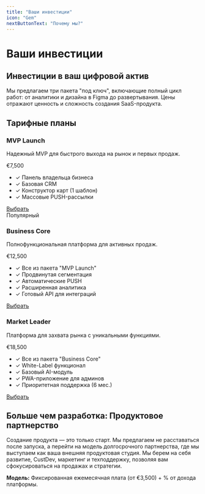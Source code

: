 ```yaml
---
title: "Ваши инвестиции"
icon: "Gem"
nextButtonText: "Почему мы?"
---
```


# Ваши инвестиции

## Инвестиции в ваш цифровой актив

Мы предлагаем три пакета "под ключ", включающие полный цикл работ: от аналитики и дизайна в Figma до развертывания. Цены отражают ценность и сложность создания SaaS-продукта.

## Тарифные планы

<div className="grid grid-cols-1 md:grid-cols-2 lg:grid-cols-3 gap-6 mb-8">
  <div className="bg-card border border-border rounded-lg p-6 flex flex-col h-full">
    <h3 className="text-2xl font-bold mb-2">MVP Launch</h3>
    <p className="text-muted-foreground mb-4">Надежный MVP для быстрого выхода на рынок и первых продаж.</p>
    <div className="text-4xl font-bold mb-6">€7,500</div>
    <ul className="space-y-3 mb-8 flex-1">
      <li className="flex items-start gap-2">
        <span className="text-primary">✓</span>
        <span className="text-sm">Панель владельца бизнеса</span>
      </li>
      <li className="flex items-start gap-2">
        <span className="text-primary">✓</span>
        <span className="text-sm">Базовая CRM</span>
      </li>
      <li className="flex items-start gap-2">
        <span className="text-primary">✓</span>
        <span className="text-sm">Конструктор карт (1 шаблон)</span>
      </li>
      <li className="flex items-start gap-2">
        <span className="text-primary">✓</span>
        <span className="text-sm">Массовые PUSH-рассылки</span>
      </li>
    </ul>
    <a href="https://t.me/Loc_Carnal?text=Здравствуйте!%20Меня%20заинтересовала%20ваша%20платформа%20лояльности%20'Дюжина'.%20Хотел%20бы%20обсудить%20детали%20по%20тарифу%20MVP%20Launch" 
       target="_blank" 
       rel="noopener noreferrer"
       className="w-full bg-primary text-primary-foreground px-4 py-2 rounded-md text-center hover:bg-primary/90 transition-colors">
      Выбрать
    </a>
  </div>

  <div className="bg-card border-2 border-primary rounded-lg p-6 flex flex-col h-full relative scale-105 shadow-lg">
    <div className="absolute -top-3 left-1/2 transform -translate-x-1/2">
      <span className="bg-primary text-primary-foreground px-3 py-1 rounded-full text-sm font-medium">
        Популярный
      </span>
    </div>
    <h3 className="text-2xl font-bold mb-2">Business Core</h3>
    <p className="text-muted-foreground mb-4">Полнофункциональная платформа для активных продаж.</p>
    <div className="text-4xl font-bold mb-6">€12,500</div>
    <ul className="space-y-3 mb-8 flex-1">
      <li className="flex items-start gap-2">
        <span className="text-primary">✓</span>
        <span className="text-sm">Все из пакета "MVP Launch"</span>
      </li>
      <li className="flex items-start gap-2">
        <span className="text-primary">✓</span>
        <span className="text-sm">Продвинутая сегментация</span>
      </li>
      <li className="flex items-start gap-2">
        <span className="text-primary">✓</span>
        <span className="text-sm">Автоматические PUSH</span>
      </li>
      <li className="flex items-start gap-2">
        <span className="text-primary">✓</span>
        <span className="text-sm">Расширенная аналитика</span>
      </li>
      <li className="flex items-start gap-2">
        <span className="text-primary">✓</span>
        <span className="text-sm">Готовый API для интеграций</span>
      </li>
    </ul>
    <a href="https://t.me/Loc_Carnal?text=Здравствуйте!%20Меня%20заинтересовала%20ваша%20платформа%20лояльности%20'Дюжина'.%20Хотел%20бы%20обсудить%20детали%20по%20тарифу%20Business%20Core" 
       target="_blank" 
       rel="noopener noreferrer"
       className="w-full bg-primary text-primary-foreground px-4 py-2 rounded-md text-center hover:bg-primary/90 transition-colors">
      Выбрать
    </a>
  </div>

  <div className="bg-card border border-border rounded-lg p-6 flex flex-col h-full">
    <h3 className="text-2xl font-bold mb-2">Market Leader</h3>
    <p className="text-muted-foreground mb-4">Платформа для захвата рынка с уникальными функциями.</p>
    <div className="text-4xl font-bold mb-6">€18,500</div>
    <ul className="space-y-3 mb-8 flex-1">
      <li className="flex items-start gap-2">
        <span className="text-primary">✓</span>
        <span className="text-sm">Все из пакета "Business Core"</span>
      </li>
      <li className="flex items-start gap-2">
        <span className="text-primary">✓</span>
        <span className="text-sm">White-Label функционал</span>
      </li>
      <li className="flex items-start gap-2">
        <span className="text-primary">✓</span>
        <span className="text-sm">Базовый AI-модуль</span>
      </li>
      <li className="flex items-start gap-2">
        <span className="text-primary">✓</span>
        <span className="text-sm">PWA-приложение для админов</span>
      </li>
      <li className="flex items-start gap-2">
        <span className="text-primary">✓</span>
        <span className="text-sm">Приоритетная поддержка (6 мес.)</span>
      </li>
    </ul>
    <a href="https://t.me/Loc_Carnal?text=Здравствуйте!%20Меня%20заинтересовала%20ваша%20платформа%20лояльности%20'Дюжина'.%20Хотел%20бы%20обсудить%20детали%20по%20тарифу%20Market%20Leader" 
       target="_blank" 
       rel="noopener noreferrer"
       className="w-full border border-border bg-background text-foreground px-4 py-2 rounded-md text-center hover:bg-accent transition-colors">
      Выбрать
    </a>
  </div>
</div>

## Больше чем разработка: Продуктовое партнерство

Создание продукта — это только старт. Мы предлагаем не расставаться после запуска, а перейти на модель долгосрочного партнерства, где мы выступаем как ваша внешняя продуктовая студия. Мы берем на себя развитие, CustDev, маркетинг и техподдержку, позволяя вам сфокусироваться на продажах и стратегии.

**Модель:** Фиксированная ежемесячная плата (от €3,500) + % от дохода платформы.
